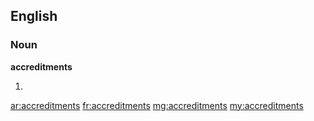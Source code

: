 ==English==

===Noun===
'''accreditments'''

# {{plural of|accreditment}}

[[ar:accreditments]]
[[fr:accreditments]]
[[mg:accreditments]]
[[my:accreditments]]